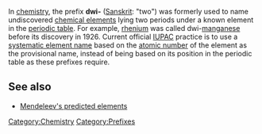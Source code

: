 In [[chemistry]], the prefix '''dwi-''' ([[Sanskrit]]: "two") was formerly used to name undiscovered [[chemical element]]s lying two periods under a known element in the [[periodic table]]. For example, [[rhenium]] was called dwi-[[manganese]] before its discovery in 1926.
Current official [[IUPAC]] practice is to use a [[systematic element name]] based on the [[atomic number]] of the element as the provisional name, instead of being based on its position in the periodic table as these prefixes require.

==See also==
*[[Mendeleev's predicted elements]]

[[Category:Chemistry]]
[[Category:Prefixes]]
{{chem-stub}}